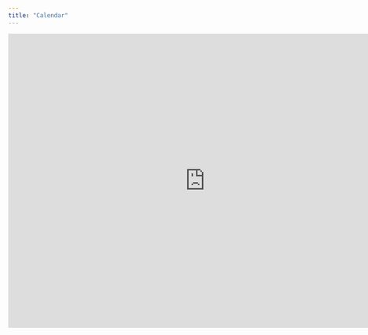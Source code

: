 ```yaml
---
title: "Calendar"
---
```


<iframe style="border: 0;" src="https://calendar.google.com/calendar/embed?src=stemcodingvideos%40gmail.com&amp;ctz=America%2FNew_York" width="800" height="600" frameborder="0" scrolling="no"></iframe>




